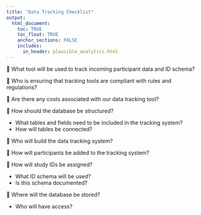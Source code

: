 ```yaml
---
title: "Data Tracking Checklist"
output: 
  html_document:
    toc: TRUE
    toc_float: TRUE
    anchor_sections: FALSE
    includes:
      in_header: plausible_analytics.html
---
```


🔲 What tool will be used to track incoming participant data and ID schema?

🔲 Who is ensuring that tracking tools are compliant with rules and regulations?

🔲 Are there any costs associated with our data tracking tool?
  
🔲 How should the database be structured?
  
  - What tables and fields need to be included in the tracking system?
  - How will tables be connected?

🔲 Who will build the data tracking system?

🔲 How will participants be added to the tracking system?

🔲 How will study IDs be assigned?

  - What ID schema will be used?
  - Is this schema documented?
  
🔲 Where will the database be stored?

  - Who will have access?
